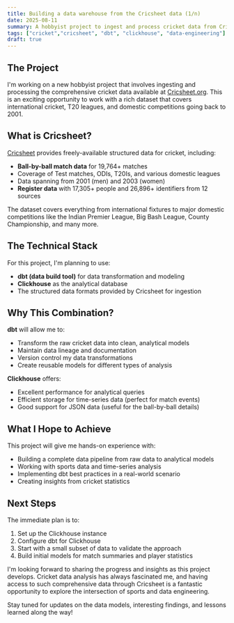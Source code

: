 ```yaml
---
title: Building a data warehouse from the Cricsheet data (1/n)
date: 2025-08-11
summary: A hobbyist project to ingest and process cricket data from Cricsheet.org using dbt and Clickhouse for analysis
tags: ["cricket","cricsheet", "dbt", "clickhouse", "data-engineering"]
draft: true
---
```


## The Project

I'm working on a new hobbyist project that involves ingesting and processing the comprehensive cricket data available at [Cricsheet.org](https://cricsheet.org/). This is an exciting opportunity to work with a rich dataset that covers international cricket, T20 leagues, and domestic competitions going back to 2001.

## What is Cricsheet?

[Cricsheet](https://cricsheet.org/) provides freely-available structured data for cricket, including:

- **Ball-by-ball match data** for 19,764+ matches
- Coverage of Test matches, ODIs, T20Is, and various domestic leagues
- Data spanning from 2001 (men) and 2003 (women)
- **Register data** with 17,305+ people and 26,896+ identifiers from 12 sources

The dataset covers everything from international fixtures to major domestic competitions like the Indian Premier League, Big Bash League, County Championship, and many more.

## The Technical Stack

For this project, I'm planning to use:

- **dbt (data build tool)** for data transformation and modeling
- **Clickhouse** as the analytical database
- The structured data formats provided by Cricsheet for ingestion

## Why This Combination?

**dbt** will allow me to:
- Transform the raw cricket data into clean, analytical models
- Maintain data lineage and documentation
- Version control my data transformations
- Create reusable models for different types of analysis

**Clickhouse** offers:
- Excellent performance for analytical queries
- Efficient storage for time-series data (perfect for match events)
- Good support for JSON data (useful for the ball-by-ball details)

## What I Hope to Achieve

This project will give me hands-on experience with:
- Building a complete data pipeline from raw data to analytical models
- Working with sports data and time-series analysis
- Implementing dbt best practices in a real-world scenario
- Creating insights from cricket statistics

## Next Steps

The immediate plan is to:
1. Set up the Clickhouse instance
2. Configure dbt for Clickhouse
3. Start with a small subset of data to validate the approach
4. Build initial models for match summaries and player statistics

I'm looking forward to sharing the progress and insights as this project develops. Cricket data analysis has always fascinated me, and having access to such comprehensive data through Cricsheet is a fantastic opportunity to explore the intersection of sports and data engineering.

Stay tuned for updates on the data models, interesting findings, and lessons learned along the way!

